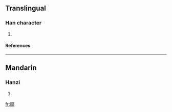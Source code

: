 ==Translingual==
===Han character===
{{Han char|rn=53|rad=广|as=11|sn=14|four=|canj=戈卜口中 (IYRL)}}
# {{defn|Han|sort=广11}}
====References====
{{Han ref|kx=0350.141|hdz=20900.011|uh=5ECD|ud=24269}}
----
==Mandarin==
===Hanzi===
{{cmn-hanzi|pin=[[jǐn]] ([[jin3]]), [[pǒu]] ([[pou3]])|wg=chin<sup>3</sup>, p'ou<sup>3</sup>}}
# {{defn|Mandarin}}

[[fr:廍]]